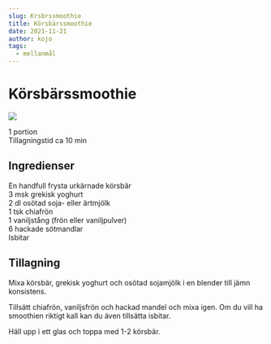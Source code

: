```yaml
---
slug: Krsbrssmoothie
title: Körsbärssmoothie
date: 2021-11-21
author: kojo
tags:
  - mellanmål
---
```


# Körsbärssmoothie

![](../images/037ba0ad-d01d-4abb-99cf-bcd4efe8034e.jpeg)



1 portion<br/>
Tillagningstid ca 10 min

 ## Ingredienser

En handfull frysta urkärnade körsbär <br/>
3 msk grekisk yoghurt <br/>
2 dl osötad soja- eller ärtmjölk<br/>
1 tsk chiafrön<br/>
1 vaniljstång (frön eller vaniljpulver)<br/>
6 hackade sötmandlar <br/>
Isbitar 

 ## Tillagning

Mixa körsbär, grekisk yoghurt och osötad sojamjölk i en blender till jämn konsistens. 

Tillsätt chiafrön, vaniljsfrön och hackad mandel och mixa igen. Om du vill ha smoothien riktigt kall kan du även tillsätta isbitar.

Häll upp i ett glas och toppa med 1-2 körsbär.
